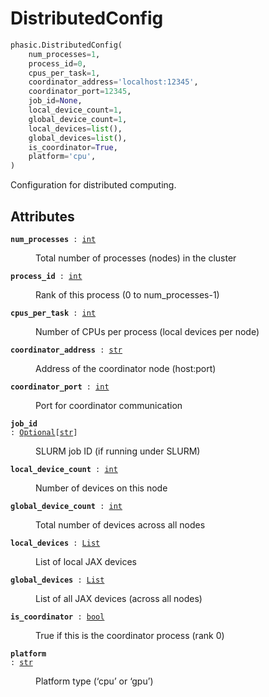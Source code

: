 # DistributedConfig { #phasic.DistributedConfig }

```python
phasic.DistributedConfig(
    num_processes=1,
    process_id=0,
    cpus_per_task=1,
    coordinator_address='localhost:12345',
    coordinator_port=12345,
    job_id=None,
    local_device_count=1,
    global_device_count=1,
    local_devices=list(),
    global_devices=list(),
    is_coordinator=True,
    platform='cpu',
)
```

Configuration for distributed computing.

## Attributes {.doc-section .doc-section-attributes}

<code>[**num_processes**]{.parameter-name} [:]{.parameter-annotation-sep} [[int](`int`)]{.parameter-annotation}</code>

:   Total number of processes (nodes) in the cluster

<code>[**process_id**]{.parameter-name} [:]{.parameter-annotation-sep} [[int](`int`)]{.parameter-annotation}</code>

:   Rank of this process (0 to num_processes-1)

<code>[**cpus_per_task**]{.parameter-name} [:]{.parameter-annotation-sep} [[int](`int`)]{.parameter-annotation}</code>

:   Number of CPUs per process (local devices per node)

<code>[**coordinator_address**]{.parameter-name} [:]{.parameter-annotation-sep} [[str](`str`)]{.parameter-annotation}</code>

:   Address of the coordinator node (host:port)

<code>[**coordinator_port**]{.parameter-name} [:]{.parameter-annotation-sep} [[int](`int`)]{.parameter-annotation}</code>

:   Port for coordinator communication

<code>[**job_id**]{.parameter-name} [:]{.parameter-annotation-sep} [[Optional](`typing.Optional`)\[[str](`str`)\]]{.parameter-annotation}</code>

:   SLURM job ID (if running under SLURM)

<code>[**local_device_count**]{.parameter-name} [:]{.parameter-annotation-sep} [[int](`int`)]{.parameter-annotation}</code>

:   Number of devices on this node

<code>[**global_device_count**]{.parameter-name} [:]{.parameter-annotation-sep} [[int](`int`)]{.parameter-annotation}</code>

:   Total number of devices across all nodes

<code>[**local_devices**]{.parameter-name} [:]{.parameter-annotation-sep} [[List](`typing.List`)]{.parameter-annotation}</code>

:   List of local JAX devices

<code>[**global_devices**]{.parameter-name} [:]{.parameter-annotation-sep} [[List](`typing.List`)]{.parameter-annotation}</code>

:   List of all JAX devices (across all nodes)

<code>[**is_coordinator**]{.parameter-name} [:]{.parameter-annotation-sep} [[bool](`bool`)]{.parameter-annotation}</code>

:   True if this is the coordinator process (rank 0)

<code>[**platform**]{.parameter-name} [:]{.parameter-annotation-sep} [[str](`str`)]{.parameter-annotation}</code>

:   Platform type ('cpu' or 'gpu')